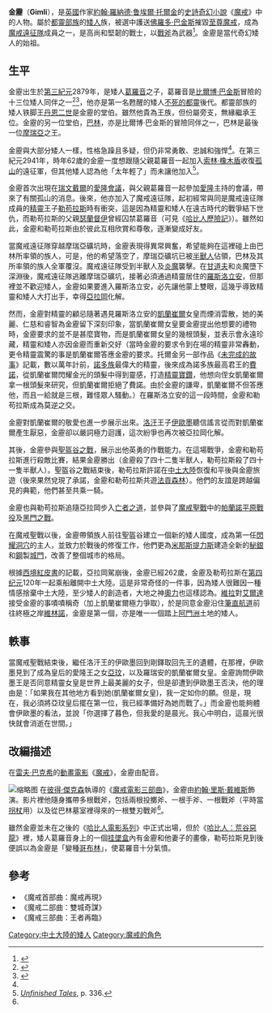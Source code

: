 {{NoteTA
|T=zh-hans:吉姆利;zh-hant:金靂;
|1=zh-hans:霍比特人; zh-hant:哈比人歷險記
|2=zh-hans:霍比特人; zh-hant:哈比人
|G1=LR
|G2=Show
}}
{{托爾金人物|
 image_character = 250px-Gimli_With_Axe.jpg |
 image_caption = [[约翰·里斯·戴维斯|约翰·里斯·戴维斯]]飾演'''金靂'''。 |
 character_name = 金靂 |
 character_alias = 葛羅音之子 |
 character_title = 閃耀洞穴主人，[[精靈_(中土大陸)|精靈]]之友 |
 character_race = [[矮人_(中土大陸)|矮人]] |
 character_culture = [[都靈_(中土大陸)|都靈]]部族 |
 character_gender = 男性 |
 character_realm = [[鐵丘陵|鐵丘陵]]、閃耀洞穴 |
 character_sub_realm =   |
 character_lifespan = [[第三紀元|第三紀元]]2879年~? |
 character_weapon = 戰斧 |
 character_actor = 約翰·尊瑞斯-戴維斯 |
 character_voice = 約翰·尊瑞斯-戴維斯 |
}}

'''金靂'''（'''Gimli'''），是[[英國|英國]]作家[[約翰·羅納德·鲁埃爾·托爾金|約翰·羅納德·鲁埃爾·托爾金]]的[[史詩|史詩]][[奇幻小說|奇幻小說]]《[[魔戒|魔戒]]》中的人物。屬於[[都靈部族|都靈部族]]的[[矮人_(中土大陸)|矮人]]族，被選中護送[[佛羅多·巴金斯|佛羅多·巴金斯]]摧毀[[至尊魔戒|至尊魔戒]]，成為[[魔戒遠征隊|魔戒遠征隊]]成員之一，是高尚和堅韌的戰士，以[[斧|戰斧]]為武器<ref>{{Cite book|title=魔戒魅影：魔戒首部曲小說·電影導讀本|last=裘德·費雪|publisher=聯經|year=2002年月|isbn=957-08-2346-1|location=臺北|pages=}}</ref>。金靂是當代奇幻矮人的始祖。

== 生平 ==

金靂出生於[[第三紀元|第三紀元]]2879年，是矮人[[葛羅音|葛羅音]]之子，葛羅音是[[比爾博·巴金斯|比爾博·巴金斯]]冒險的十三位矮人同伴之一<ref name="克理斯·史密斯">{{Cite book|title=魔戒武器聖戰|last=克理斯·史密斯|publisher=奇幻基地|year=2003年12月|isbn=986-7576-12-8|location=臺北}}</ref><ref>{{Cite journal|title=TIME’s Guide to The Hobbit‘s 13 Dwarves|url=http://entertainment.time.com/2012/12/13/times-guide-to-the-hobbits-13-dwarves/slide/gloin/|last=Tharoor|first=Ishaan|journal=Time|language=en-US|issn=0040-781X|access-date=2018-10-19|archive-date=2018-10-21|archive-url=https://web.archive.org/web/20181021181948/http://entertainment.time.com/2012/12/13/times-guide-to-the-hobbits-13-dwarves/slide/gloin/|dead-url=no}}</ref>，他亦是第一名甦醒的矮人[[都靈一世|不死的都靈]]後代。都靈部族的矮人铁脚王[[丹恩二世·鐵足|丹恩二世]]是金靂的堂伯。雖然他貴為王族，但份屬旁支，無緣繼承王位。金靂的另一位堂伯，[[巴林_(中土大陸)|巴林]]，亦是比爾博·巴金斯的冒險同伴之一，巴林是最後一位[[摩瑞亞|摩瑞亞]]之王。

金靂與大部分矮人一樣，性格急躁且多疑，但仍非常勇敢、忠誠和強悍<ref name="克理斯·史密斯"/>。在第三紀元2941年，時年62歲的金靂一度想跟隨父親葛羅音一起加入[[索林·橡木盾|索林·橡木盾]]收復[[孤山_(托爾金小說)|孤山]]的遠征軍，但其他矮人認為他「太年輕了」而未讓他加入<ref>''[[未完成的故事|Unfinished Tales]]'', p. 336.</ref>。

金靂首次出現在[[瑞文戴爾|瑞文戴爾]]的[[愛隆會議|愛隆會議]]，與父親葛羅音一起參加[[愛隆|愛隆]]主持的會議，帶來了有關孤山的消息。後來，他亦加入了魔戒遠征隊，起初經常與同是魔戒遠征隊成員的[[精靈_(中土大陸)|精靈]]王子[[勒苟拉斯|勒苟拉斯]]時有衝突，這是因為精靈和矮人在遠古時代的戰爭結下世仇，而勒苟拉斯的父親[[瑟蘭督伊|瑟蘭督伊]]曾經囚禁葛羅音（可見《[[哈比人歷險記|哈比人歷險記]]》）。雖然如此，金靂和勒苟拉斯由於彼此互相欣賞和尊敬，逐漸變成好友。

當魔戒遠征隊穿越摩瑞亞礦坑時，金靂表現得異常興奮，希望能夠在這裡碰上由巴林所率領的族人，可是，他的希望落空了，摩瑞亞礦坑已被[[半獸人|半獸人]]佔領，巴林及其所率領的族人全軍覆沒。魔戒遠征隊受到半獸人及[[摩瑞亞炎魔|炎魔]]襲擊。在[[甘道夫|甘道夫]]和炎魔墮下深淵後，魔戒遠征隊逃離摩瑞亞礦坑，接著必須通過精靈居住的[[羅斯洛立安|羅斯洛立安]]，但那裡並不歡迎矮人，金靂如果要進入羅斯洛立安，必先讓他蒙上雙眼，這幾乎導致精靈和矮人大打出手，幸得[[亞拉岡_(魔戒)|亞拉岡]]化解。

然而，金靂對精靈的顧忌隨著遇見羅斯洛立安的[[凱蘭崔爾|凱蘭崔爾]]女皇而煙消雲散，她的美麗、仁慈和睿智為金靂留下深刻印象，當凱蘭崔爾女皇要金靂提出他想要的禮物時，金靂要求的並不是甚麼寶物，而是凱蘭崔爾女皇的幾根頭髮，並表示會永遠珍藏，精靈和矮人亦因金靂而重新交好（當時金靂的要求令到在場的精靈非常轟動，更令精靈震驚的事是凱蘭崔爾答應金靂的要求。托爾金另一部作品《[[未完成的故事|未完成的故事]]》記載，數以萬年計前，[[諾多族|諾多族]]最偉大的精靈，後來成為諾多族最高君王的[[費諾|費諾]]，從凱蘭崔爾閃耀金光的頭髮中得到靈感，打造[[精靈寶鑽_(寶物)|精靈寶鑽]]，他想向侄女凱蘭崔爾拿一根頭髮來研究，但凱蘭崔爾拒絕了費諾。由於金靂的謙卑，凱蘭崔爾不但答應他，而且一給就是三根，難怪眾人騷動。）在羅斯洛立安的這一段時間，金靂和勒苟拉斯成為莫逆之交。

金靂對凱蘭崔爾的敬愛也進一步展示出來。[[洛汗_(地名)|洛汗]]王子[[伊歐墨|伊歐墨]]聽信謠言從而對凱蘭崔爾產生厭惡，金靂卻以嚴詞極力迴護，這次紛爭也再次被亞拉岡化解。

其後，金靂參與[[聖盔谷之戰|聖盔谷之戰]]，展示出他英勇的作戰能力。在這場戰爭，金靂和勒苟拉斯進行殺敵比賽，結果金靂勝出（金靂殺了四十二隻半獸人，勒苟拉斯殺了四十一隻半獸人）。聖盔谷之戰結束後，勒苟拉斯許諾在[[中土大陸|中土大陸]]恢復和平後與金靂旅遊（後來果然兌現了承諾，金靂和勒苟拉斯共遊[[法貢森林|法貢森林]]）。他們的友誼是跨越偏見的典範，他們甚至共乘一騎。

金靂也與勒苟拉斯追隨亞拉岡步入[[亡者之道|亡者之道]]，並參與了[[魔戒聖戰|魔戒聖戰]]中的[[帕蘭諾平原戰役|帕蘭諾平原戰役]]及[[黑門之戰|黑門之戰]]。

在魔戒聖戰以後，金靂帶領族人前往聖盔谷建立一個新的矮人國度，成為第一任[[閃耀洞穴|閃耀洞穴]]的主人，並致力於戰後的修復工作，他們更為[[米那斯提力斯|米那斯提力斯]]建造全新的[[秘銀|秘銀]]和[[鋼|鋼]]製[[城門|城門]]，改善了整個城市的格局。

根據[[西境紅皮書|西境紅皮書]]的記載，亞拉岡駕崩後，金靂已經262歲，金靂及勒苟拉斯在[[第四纪元|第四纪元]]120年一起乘船離開中土大陸。這是非常奇怪的一件事，因為矮人很難因一種情感捨棄中土大陸，至少矮人的創造者，大地之神[[奧力|奧力]]也這樣認為。[[維拉|維拉]]對[[艾爾達|艾爾達]]接受金靂的事嘖嘖稱奇（加上凱蘭崔爾極力爭取），於是同意金靂沿住[[筆直航道|筆直航道]]前往終極之岸[[維林諾|維林諾]]，金靂是第一個，亦是唯一一個踏上[[阿門洲|阿門洲]]土地的矮人。

== 軼事 ==
當魔戒聖戰結束後，繼任洛汗王的伊歐墨回到剛鐸取回先王的遺體，在那裡，伊歐墨見到了成為皇后的愛隆王之女[[亞玟|亞玟]]，以及羅瑞安的凱蘭崔爾女皇。金靂詢問伊歐墨王是否同意精靈女皇是世界上最美麗的女子，但是卻遭到伊歐墨王否決，他的理由是：「如果我在其他地方看到她(凱蘭崔爾女皇)，我一定如你的願。但是，現在，我必須將亞玟皇后擺在第一位，我已經準備好為她而戰了。」而金靂也能夠體會伊歐墨的看法，並說「你選擇了暮色，但我愛的是晨光。我心中明白，這晨光很快就會消逝在世間。」

== 改編描述 ==
在[[拉爾夫·巴克希|雷夫·巴克希]]的[[動畫電影|動畫電影]]《[[魔戒_(1978年电影)|魔戒]]》，金靂由{{le|大衛·巴克 (演員)|David Buck|大衛·巴克}}配音。

[[File:HachaGimli.jpg|缩略图]]
在[[彼得·傑克森|彼得·傑克森]]執導的《[[魔戒電影三部曲|魔戒電影三部曲]]》，金靂由[[约翰·里斯-戴维斯|約翰·里斯·戴維斯]]飾演。影片裡他隨身攜帶多根戰斧，包括兩根投擲斧、一根手斧、一根戰斧（平時當[[拐杖|拐杖]]用）以及從巴林墓室裡得來的一根雙刃戰斧<ref name="克理斯·史密斯"/>。

雖然金靂並未在之後的《[[哈比人電影系列|哈比人電影系列]]》中正式出場，但於《[[哈比人：荒谷惡龍|哈比人：荒谷惡龍]]》裡，矮人葛羅音身上的一個[[挂墜盒|挂墜盒]]內有金靂和他妻子的畫像，勒苟拉斯見到後便誤以為金靂是「變種[[哥布林|哥布林]]」，使葛羅音十分氣憤。

== 參考 ==
<references />
* 《魔戒首部曲：魔戒再現》
* 《魔戒二部曲：雙城奇謀》
* 《魔戒三部曲：王者再臨》

{{魔戒遠征隊}}
{{dwarves}}
{{魔戒角色}}

{{DEFAULTSORT:Gimli}}
[[Category:中土大陸的矮人|Category:中土大陸的矮人]]
[[Category:魔戒的角色|Category:魔戒的角色]]